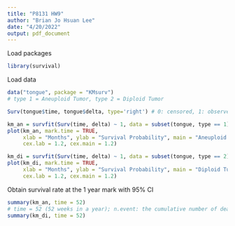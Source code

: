 ```yaml
---
title: "P8131 HW9"
author: "Brian Jo Hsuan Lee"
date: "4/20/2022"
output: pdf_document
---
```


Load packages
```r
library(survival)
```

Load data
```r
data("tongue", package = "KMsurv")
# type 1 = Aneuploid Tumor, type 2 = Diploid Tumor
```

```r
Surv(tongue$time, tongue$delta, type='right') # 0: censored, 1: observed death
```

```r
km_an = survfit(Surv(time, delta) ~ 1, data = subset(tongue, type == 1), conf.type='log')
plot(km_an, mark.time = TRUE,
     xlab = "Months", ylab = "Survival Probability", main = "Aneuploid Tumor Survival Function KM curve", 
     cex.lab = 1.2, cex.main = 1.2)

km_di = survfit(Surv(time, delta) ~ 1, data = subset(tongue, type == 2), conf.type='log')
plot(km_di, mark.time = TRUE,
     xlab = "Months", ylab = "Survival Probability", main = "Diploid Tumor Survival Function KM curve", 
     cex.lab = 1.2, cex.main = 1.2)
```

Obtain survival rate at the 1 year mark with 95% CI
```r
summary(km_an, time = 52) 
# time = 52 (52 weeks in a year); n.event: the cumulative number of deaths at the time point
summary(km_di, time = 52) 
```

